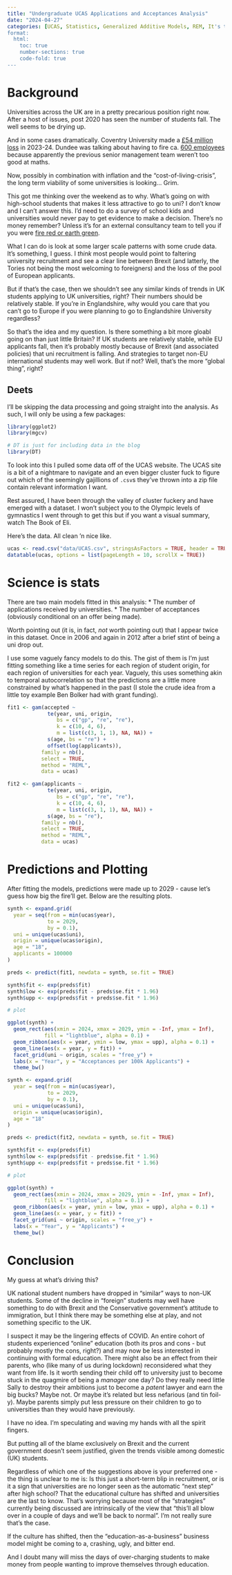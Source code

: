 ```yaml
---
title: "Undergraduate UCAS Applications and Acceptances Analysis"
date: "2024-04-27"
categories: [UCAS, Statistics, Generalized Additive Models, REM, It's the End of the World]
format:
  html:
    toc: true
    number-sections: true
    code-fold: true
---
```


# Background

Universities across the UK are in a pretty precarious position right now. After a host of issues, post 2020 has seen the number of students fall. The well seems to be drying up.

And in some cases dramatically. Coventry University made a [£54 million loss](https://www.bbc.co.uk/news/articles/c0ell0354e7o) in 2023-24. Dundee was talking about having to fire ca. [600 employees](https://www.bbc.co.uk/news/articles/cy0520y092po) because apparently the previous senior management team weren't too good at maths.

Now, possibly in combination with inflation and the "cost-of-living-crisis", the long term viability of some universities is looking... Grim.

This got me thinking over the weekend as to why. What's going on with high-school students that makes it less attractive to go to uni? I don't know and I can't answer this. I'd need to do a survey of school kids and universities would never pay to get evidence to make a decision. There's no money remember? Unless it's for an external consultancy team to tell you if you were [fire red or earth green](https://bsky.app/profile/statsepi.bsky.social/post/3lnzwceljfs23).

What I can do is look at some larger scale patterns with some crude data. It's something, I guess. I *think* most people would point to faltering university recruitment and see a clear line between Brexit (and latterly, the Tories not being the most welcoming to foreigners) and the loss of the pool of European applicants.

But if that's the case, then we shouldn't see any similar kinds of trends in UK students applying to UK universities, right? Their numbers should be relatively stable. If you're in Englandshire, why would you care that you can't go to Europe if you were planning to go to Englandshire University regardless?

So that's the idea and my question. Is there something a bit more gloabl going on than just little Britain? If UK students are relatively stable, while EU applicants fall, then it's probably mostly because of Brexit (and associated policies) that uni recruitment is falling. And strategies to target non-EU international students may well work. But if not? Well, that's the more "global thing", right?

## Deets

I'll be skipping the data processing and going straight into the analysis. As such, I will only be using a few packages:

```r
library(ggplot2)
library(mgcv)

# DT is just for including data in the blog
library(DT)
```

To look into this I pulled some data off of the UCAS website. The UCAS site is a bit of a nightmare to navigate and an even bigger cluster fuck to figure out which of the seemingly gajillions of `.csv`s they've thrown into a zip file contain relevant information I want.

Rest assured, I have been through the valley of cluster fuckery and have emerged with a dataset. I won't subject you to the Olympic levels of gymnastics I went through to get this but if you want a visual summary, watch The Book of Eli.

Here's the data. All clean 'n nice like.

```r
ucas <- read.csv("data/UCAS.csv", stringsAsFactors = TRUE, header = TRUE)
datatable(ucas, options = list(pageLength = 10, scrollX = TRUE))
```

# Science is stats

There are two main models fitted in this analysis:
* The number of applications received by universities.
* The number of acceptances (obviously conditional on an offer being made).

Worth pointing out (it is, in fact, *not* worth pointing out) that I appear twice in this dataset. Once in 2006 and again in 2012 after a brief stint of being a uni drop out.

I use some vaguely fancy models to do this. The gist of them is I'm just fitting something like a time series for each region of student origin, for each region of universities for each year. Vaguely, this uses something akin to temporal autocorrelation so that the predictions are a little more constrained by what's happened in the past (I stole the crude idea from a little toy example Ben Bolker had with grant funding).

```r
fit1 <- gam(accepted ~
             te(year, uni, origin, 
                bs = c("gp", "re", "re"),
                k = c(10, 4, 6),
                m = list(c(3, 1, 1), NA, NA)) + 
             s(age, bs = "re") +
             offset(log(applicants)),
           family = nb(),
           select = TRUE,
           method = "REML",
           data = ucas)

fit2 <- gam(applicants ~
             te(year, uni, origin, 
                bs = c("gp", "re", "re"),
                k = c(10, 4, 6),
                m = list(c(3, 1, 1), NA, NA)) + 
             s(age, bs = "re"),
           family = nb(),
           select = TRUE,
           method = "REML",
           data = ucas)
```

# Predictions and Plotting

After fitting the models, predictions were made up to 2029 - cause let's guess how big the fire'll get. Below are the resulting plots.

```r
synth <- expand.grid(
  year = seq(from = min(ucas$year),
             to = 2029,
             by = 0.1),
  uni = unique(ucas$uni),
  origin = unique(ucas$origin),
  age = "18",
  applicants = 100000
)

preds <- predict(fit1, newdata = synth, se.fit = TRUE)

synth$fit <- exp(preds$fit)
synth$low <- exp(preds$fit - preds$se.fit * 1.96)
synth$upp <- exp(preds$fit + preds$se.fit * 1.96)

# plot

ggplot(synth) +
  geom_rect(aes(xmin = 2024, xmax = 2029, ymin = -Inf, ymax = Inf),
            fill = "lightblue", alpha = 0.1) +
  geom_ribbon(aes(x = year, ymin = low, ymax = upp), alpha = 0.1) +
  geom_line(aes(x = year, y = fit)) +
  facet_grid(uni ~ origin, scales = "free_y") +
  labs(x = "Year", y = "Acceptances per 100k Applicants") +
  theme_bw()
```

```r
synth <- expand.grid(
  year = seq(from = min(ucas$year),
             to = 2029,
             by = 0.1),
  uni = unique(ucas$uni),
  origin = unique(ucas$origin),
  age = "18"
)

preds <- predict(fit2, newdata = synth, se.fit = TRUE)

synth$fit <- exp(preds$fit)
synth$low <- exp(preds$fit - preds$se.fit * 1.96)
synth$upp <- exp(preds$fit + preds$se.fit * 1.96)

# plot

ggplot(synth) +
  geom_rect(aes(xmin = 2024, xmax = 2029, ymin = -Inf, ymax = Inf),
            fill = "lightblue", alpha = 0.1) +
  geom_ribbon(aes(x = year, ymin = low, ymax = upp), alpha = 0.1) +
  geom_line(aes(x = year, y = fit)) +
  facet_grid(uni ~ origin, scales = "free_y") +
  labs(x = "Year", y = "Applicants") +
  theme_bw()
```

# Conclusion

My guess at what's driving this?

UK national student numbers have dropped in "similar" ways to non-UK students. Some of the decline in "foreign" students may well have something to do with Brexit and the Conservative government's attitude to immigration, but I think there may be something else at play, and not something specific to the UK.

I suspect it may be the lingering effects of COVID. An entire cohort of students experienced "online" education (both its pros and cons - but probably mostly the cons, right?) and may now be less interested in continuing with formal education.
There might also be an effect from their parents, who (like many of us during lockdown) reconsidered what they want from life. Is it worth sending their child off to university just to become stuck in the quagmire of being a *manager* one day? Do they really need little Sally to destroy their ambitions just to become a *patent* lawyer and earn the big bucks?
Maybe not. Or maybe it's related but less nefarious (and tin foil-y). Maybe parents simply put less pressure on their children to go to universities than they would have previously.

I have no idea. I'm speculating and waving my hands with all the spirit fingers.

But putting all of the blame exclusively on Brexit and the current government doesn't seem justified, given the trends visible among domestic (UK) students.

Regardless of which one of the suggestions above is your preferred one - the thing is  unclear to me is:
Is this just a short-term blip in recruitment, or is it a sign that universities are no longer seen as the automatic "next step" after high school? That the educational culture has shifted and universities are the last to know. That's worrying because most of the "strategies" currently being discussed are intrinsically of the view that "this'll all blow over in a couple of days and we'll be back to normal". I'm not really sure that's the case.

If the culture has shifted, then the "education-as-a-business" business model might be coming to a, crashing, ugly, and bitter end.

And I doubt many will miss the days of over-charging students to make money from people wanting to improve themselves through education.
